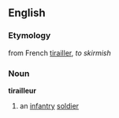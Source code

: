 ==English==
===Etymology===
from French [[tirailler]], ''to skirmish''
===Noun===
'''tirailleur'''

#an [[infantry]] [[soldier]]